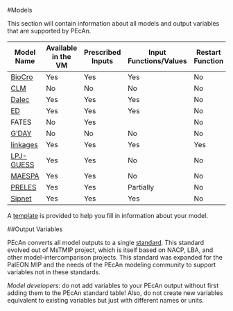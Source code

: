 #Models

This section will contain information about all models and output variables that are supported by PEcAn.

| Model Name | Available in the VM | Prescribed Inputs | Input Functions/Values | Restart Function |
| -- | -- | -- | -- | -- |
| [BioCro](biocro.md) | Yes | Yes | Yes| No |
| [CLM](clm.md) | No | No | No| No |
| [Dalec](dalec.md) | Yes | Yes | Yes| No |
| [ED](ed.md) | Yes | Yes | Yes| No |
| FATES | No | Yes | | No|
| [G'DAY](gday.md) | No | No | No| No |
| [linkages](linkages.md) | Yes | Yes | Yes| Yes |
| [LPJ-GUESS](lpj-guess.md) | Yes | Yes | No | No |
| [MAESPA](maespa.md) | Yes | Yes | No | No |
| [PRELES](preles.md) | Yes | Yes | Partially | No |
| [Sipnet](sipnet.md) | Yes | Yes | Yes| No |

A [template](template.md) is provided to help you fill in information about your model.

##Output Variables

PEcAn converts all model outputs to a single [standard](variables.md). This standard evolved out of MsTMIP project, which is itself based on NACP, LBA, and other model-intercomparison projects. This standard was expanded for the PalEON MIP and the needs of the PEcAn modeling community to support variables not in these standards.

_Model developers_: do not add variables to your PEcAn output without first adding them to the PEcAn standard table! Also, do not create new variables equivalent to existing variables but just with different names or units. 

